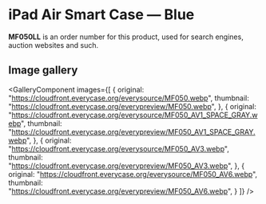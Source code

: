 
# iPad Air Smart Case — Blue

<Callout type='info' emoji='👉🏻'>**MF050LL** is an order number for this product, used for search engines, auction websites and such.</Callout>

## Image gallery

<GalleryComponent
    images={[
      {
        original: "https://cloudfront.everycase.org/everysource/MF050.webp",
        thumbnail: "https://cloudfront.everycase.org/everypreview/MF050.webp",
      },
      {
        original: "https://cloudfront.everycase.org/everysource/MF050_AV1_SPACE_GRAY.webp",
        thumbnail: "https://cloudfront.everycase.org/everypreview/MF050_AV1_SPACE_GRAY.webp",
      },
      {
        original: "https://cloudfront.everycase.org/everysource/MF050_AV3.webp",
        thumbnail: "https://cloudfront.everycase.org/everypreview/MF050_AV3.webp",
      },
      {
        original: "https://cloudfront.everycase.org/everysource/MF050_AV6.webp",
        thumbnail: "https://cloudfront.everycase.org/everypreview/MF050_AV6.webp",
      }
    ]}
  />
